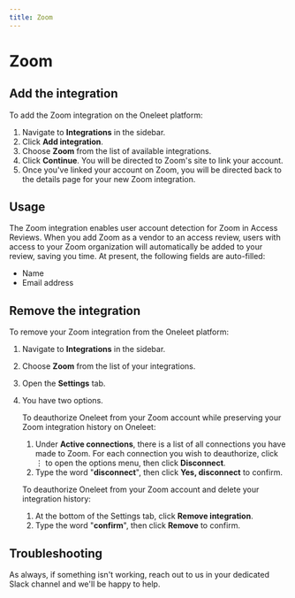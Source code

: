 ```yaml
---
title: Zoom
---
```


# Zoom

## Add the integration

To add the Zoom integration on the Oneleet platform:

1. Navigate to **Integrations** in the sidebar.
2. Click **Add integration**.
3. Choose **Zoom** from the list of available integrations.
4. Click **Continue**. You will be directed to Zoom's site to link your account.
5. Once you've linked your account on Zoom, you will be directed back to the details page for your new Zoom integration.

## Usage

The Zoom integration enables user account detection for Zoom in Access Reviews. When you add Zoom as a vendor to an access review, users with access to your Zoom organization will automatically be added to your review, saving you time. At present, the following fields are auto-filled:

- Name
- Email address

## Remove the integration

To remove your Zoom integration from the Oneleet platform:

1. Navigate to **Integrations** in the sidebar.
2. Choose **Zoom** from the list of your integrations.
3. Open the **Settings** tab.
4. You have two options.

   To deauthorize Oneleet from your Zoom account while preserving your Zoom integration history on Oneleet:

   1. Under **Active connections**, there is a list of all connections you have made to Zoom. For each connection you wish to deauthorize, click ⋮ to open the options menu, then click **Disconnect**.
   2. Type the word "**disconnect**", then click **Yes, disconnect** to confirm.

   To deauthorize Oneleet from your Zoom account and delete your integration history:

   1. At the bottom of the Settings tab, click **Remove integration**.
   2. Type the word "**confirm**", then click **Remove** to confirm.

## Troubleshooting

As always, if something isn't working, reach out to us in your dedicated Slack channel and we'll be happy to help.
